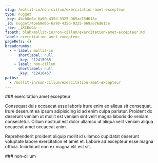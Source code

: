 ```yaml
---
slug: /mollit-in/non-cillum/exercitation-amet-excepteur
type: nugget
_key: 4beb8e6b-6a90-435d-9325-969ae76d613e
_id: nugget/4beb8e6b-6a90-435d-9325-969ae76d613e
_rev: _iKCEoGa---
fspath: blah/mollit-in/non-cillum/exercitation-amet-excepteur.md
label: exercitation amet excepteur
pageRefs: {}
breadcrumbs:
  - - label: mollit-in
      shortlabel: null
      _key: '12415965'
    - label: non-cillum
      shortlabel: null
      _key: '12416467'
paths:
  - /mollit-in/non-cillum/exercitation-amet-excepteur
---
```


<NuggetArea>
<Nugget slug="/mollit-in/non-cillum/exercitation-amet-excepteur" type="nugget" _key="4beb8e6b-6a90-435d-9325-969ae76d613e" _id="nugget/4beb8e6b-6a90-435d-9325-969ae76d613e" _rev="_iKCEoGa---" fspath="blah/mollit-in/non-cillum/exercitation-amet-excepteur.md" label="exercitation amet excepteur" paths="/mollit-in/non-cillum/exercitation-amet-excepteur">
<NuggetBody>
### exercitation amet excepteur

Consequat duis occaecat esse laboris irure enim ex aliqua sit consequat. Irure deserunt ea ipsum adipisicing id ad enim culpa pariatur. Proident do deserunt veniam ut mollit est veniam sint velit magna laboris do veniam consectetur. Cillum nostrud est dolor ullamco ut aliqua velit veniam aliqua occaecat amet occaecat anim.

Reprehenderit proident aliquip mollit id ullamco cupidatat deserunt voluptate labore exercitation et amet et. Labore ad excepteur esse magna officia. Incididunt non ex magna elit est sit.

</NuggetBody>
<Breadcrumbs>
<Crumbs>
<Crumb _key="12415965" label="mollit-in" /><Crumb _key="12416467" label="non-cillum" />
</Crumbs>
</Breadcrumbs>
</Nugget>

<NuggetsInbound>
</NuggetsInbound>
<NuggetsOutbound>
</NuggetsOutbound>
</NuggetArea>
<PassagesInbound>
<Passage direction="inbound" type="passage" _key="12416467" _id="passage/12416467" _rev="_iKCEoF6--_" label="non-cillum" passage="non-cillum" fspath="blah/mollit-in/non-cillum" paths="/mollit-in/non-cillum" slug="/mollit-in/non-cillum">
<NuggetBody>
### non-cillum

</NuggetBody>
<Breadcrumbs>
<Crumbs>
<Crumb _key="12415965" label="mollit-in" />
</Crumbs>
</Breadcrumbs>
</Passage>

</PassagesInbound>
<PassagesOutbound>
</PassagesOutbound>
